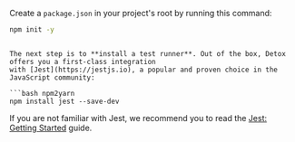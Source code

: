 Create a `package.json` in your project's root by running this command:

```bash
npm init -y
```
```

The next step is to **install a test runner**. Out of the box, Detox offers you a first-class integration
with [Jest](https://jestjs.io), a popular and proven choice in the JavaScript community:

```bash npm2yarn
npm install jest --save-dev
```

If you are not familiar with Jest, we recommend you to read the [Jest: Getting Started](https://jestjs.io/docs/en/getting-started) guide.
